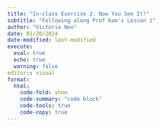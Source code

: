```yaml
---
title: "In-class Exercise 2: Now You See It!"
subtitle: "Following along Prof Kam's Lesson 1" 
author: "Victoria Neo"
date: 01/20/2024
date-modified: last-modified
execute: 
  eval: true
  echo: true
  warning: false
editor:: visual
format:
  html:
    code-fold: show
    code-summary: "code block"
    code-tools: true
    code-copy: true
---
```

